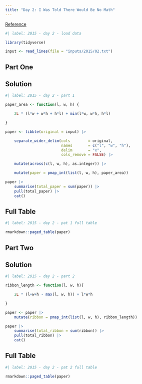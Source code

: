 ```yaml
---
title: "Day 2: I Was Told There Would Be No Math"
---
```


[Reference](https://adventofcode.com/2015/day/2)

```r
#| label: 2015 - day 2 - load data

library(tidyverse)

input <- read_lines(file = "inputs/2015/02.txt")
```

## Part One

::: {.panel-tabset}

## Solution

```r
#| label: 2015 - day 2 - part 1

paper_area <- function(l, w, h) {

    2L * (l*w + w*h + h*l) + min(l*w, w*h, h*l)

}

paper <- tibble(original = input) |> 

    separate_wider_delim(cols        = original,
                         names       = c("l", "w", "h"),
                         delim       = "x",
                         cols_remove = FALSE) |> 

    mutate(across(c(l, w, h), as.integer)) |> 

    mutate(paper = pmap_int(list(l, w, h), paper_area))

paper |> 
    summarise(total_paper = sum(paper)) |> 
    pull(total_paper) |> 
    cat()
```

## Full Table

```r
#| label: 2015 - day 2 - pat 1 full table

rmarkdown::paged_table(paper)
```

:::

## Part Two

::: {.panel-tabset}

## Solution

```r
#| label: 2015 - day 2 - part 2

ribbon_length <- function(l, w, h){

    2L * (l+w+h - max(l, w, h)) + l*w*h

}

paper <- paper |>
    mutate(ribbon = pmap_int(list(l, w, h), ribbon_length))

paper |> 
    summarise(total_ribbon = sum(ribbon)) |> 
    pull(total_ribbon) |> 
    cat()
```

## Full Table

```r
#| label: 2015 - day 2 - pat 2 full table

rmarkdown::paged_table(paper)
```

:::
